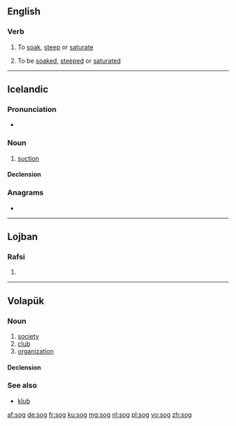 {{also|Sog|sög|søg}}
==English==

===Verb===
{{en-verb|sogs|sogging|sogged}}

#{{transitive}} To [[soak]], [[steep]] or [[saturate]]
#{{intransitive}} To be [[soaked]], [[steeped]] or [[saturated]]

----
==Icelandic==

===Pronunciation===
* {{IPA|/sɔːɣ/|lang=is}}
*: {{rhymes|ɔːɣ|lang=is}}

===Noun===
{{is-noun|n|sogs|-}}

# [[suction]]

====Declension====
{{is-decl-noun-n-s|s|o|g|pl=-}}

===Anagrams===
* {{l|is|gos}}

----

==Lojban==

===Rafsi===
{{jbo-rafsi}}

# {{rafsi of|sorgu}}

----

==Volapük==

===Noun===
{{vo-noun}}

# [[society]]
# [[club]]
# [[organization]]

====Declension====
{{vo-decl-noun}}

===See also===
* [[klub]]

[[af:sog]]
[[de:sog]]
[[fr:sog]]
[[ku:sog]]
[[mg:sog]]
[[nl:sog]]
[[pl:sog]]
[[vo:sog]]
[[zh:sog]]